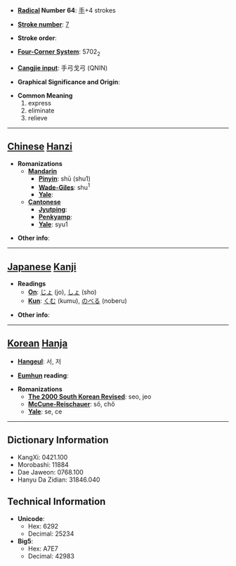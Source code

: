 * '''[[Wiktionary:Chinese radical index| Radical]] Number 64''': [[Wiktionary:Chinese radical index 手|手]]+4 strokes

* '''[[Wiktionary:Chinese total strokes index|Stroke number]]''': [[Wiktionary:Chinese total strokes index 7|7]]

* '''Stroke order''': 

* '''[[Wiktionary:Chinese four corner index|Four-Corner System]]''': 5702<sub>2</sub>

* '''[[Wiktionary:Chinese Cangjie index|Cangjie input]]''': 手弓戈弓 (QNIN)

* '''Graphical Significance and Origin''': 

* '''Common Meaning'''
*#express
*# eliminate
*# relieve


----

== [[Chinese]] [[Hanzi]] ==

* '''Romanizations'''
** '''[[Mandarin]]'''
*** '''[[Pinyin]]''': shū (shu1)
*** '''[[Wade-Giles]]''': shu<sup>1</sup>
*** '''[[Yale]]''': 
** '''[[Cantonese]]'''
*** '''[[Jyutping]]''':
*** '''[[Penkyamp]]''': 
*** '''[[Yale]]''': syu1

* '''Other info''': 

----

== [[Japanese]] [[Kanji]] ==

* '''Readings'''
** '''[[On]]''': [[じょ]] (jo), [[しょ]] (sho)
** '''[[Kun]]''': [[くむ]] (kumu), [[のべる]] (noberu)

* '''Other info''':  

----

== [[Korean]] [[Hanja]] ==

* '''[[Hangeul]]''': 서, 저

* '''[[Eumhun]] reading''': 

* '''Romanizations'''
** '''[[The 2000 South Korean Revised Romanization|The 2000 South Korean Revised]]''': seo, jeo
** '''[[McCune-Reischauer]]''': sŏ, chŏ
** '''[[Yale]]''': se, ce

----

== Dictionary Information ==

* KangXi: 0421.100
* Morobashi: 11884
* Dae Jaweon: 0768.100
* Hanyu Da Zidian: 31846.040

== Technical Information ==

* '''Unicode''':
** Hex: 6292
** Decimal: 25234
* '''Big5''':
** Hex: A7E7
** Decimal: 42983